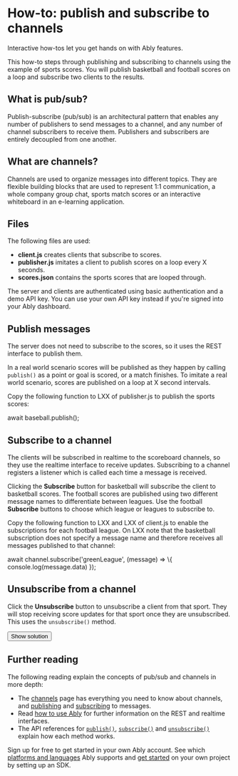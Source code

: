 
# How-to: publish and subscribe to channels

Interactive how-tos let you get hands on with Ably features.

This how-to steps through publishing and subscribing to channels using the example of sports scores. You will publish basketball and football scores on a loop and subscribe two clients to the results.

## What is pub/sub?

Publish-subscribe (pub/sub) is an architectural pattern that enables any number of publishers to send messages to a channel, and any number of channel subscribers to receive them. Publishers and subscribers are entirely decoupled from one another.

## What are channels?

Channels are used to organize messages into different topics. They are flexible building blocks that are used to represent 1:1 communication, a whole company group chat, sports match scores or an interactive whiteboard in an e-learning application.

## Files

The following files are used:

* **client.js** creates clients that subscribe to scores.
* **publisher.js** imitates a client to publish scores on a loop every X seconds.
* **scores.json** contains the sports scores that are looped through.

The server and clients are authenticated using basic authentication and a demo API key. You can use your own API key instead if you're signed into your Ably dashboard.

## Publish messages

The server does not need to subscribe to the scores, so it uses the REST interface to publish them.

In a real world scenario scores will be published as they happen by calling `publish()` as a point or goal is scored, or a match finishes. To imitate a real world scenario, scores are published on a loop at X second intervals.

Copy the following function to LXX of publisher.js to publish the sports scores:

<CodeBlock language="javascript">
await baseball.publish();
</CodeBlock>

## Subscribe to a channel

The clients will be subscribed in realtime to the scoreboard channels, so they use the realtime interface to receive updates. Subscribing to a channel registers a listener which is called each time a message is received.

Clicking the **Subscribe** button for basketball will subscribe the client to basketball scores. The football scores are published using two different message names to differentiate between leagues. Use the football **Subscribe** buttons to choose which league or leagues to subscribe to.

Copy the following function to LXX and LXX of client.js to enable the subscriptions for each football league. On LXX note that the basketball subscription does not specify a message name and therefore receives all messages published to that channel:

<CodeBlock language="javascript">
await channel.subscribe('greenLeague', (message) => \{ console.log(message.data) });
</CodeBlock>

## Unsubscribe from a channel

Click the **Unsubscribe** button to unsubscribe a client from that sport. They will stop receiving score updates for that sport once they are unsubscribed. This uses the `unsubscribe()` method.


<button onClick={props.showSolution} className="ui-btn">Show solution</button>

## Further reading

The following reading explain the concepts of pub/sub and channels in more depth:

* The [channels](/channels) page has everything you need to know about channels, and [publishing](/channels#publish) and [subscribing](/channels#subscribe) to messages.
* Read [how to use Ably](/basics/use-ably) for further information on the REST and realtime interfaces.
* The API references for [`publish()`](/api/rest-sdk/channels#publish), [`subscribe()`](/api/realtime-sdk/channels#subscribe) and [`unsubscribe()`](api/realtime-sdk/channels#unsubscribe) explain how each method works.

Sign up for free to get started in your own Ably account. See which [platforms and languages](/getting-started/sdks) Ably supports and [get started](/getting-started/setup) on your own project by setting up an SDK.
